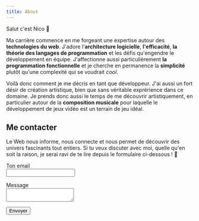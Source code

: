 ```yaml
---
title: About
---
```


Salut c'est Nico 👋

Ma carrière commence en me forgeant une expertise autour des
**technologies du web**. J'adore l'**architecture logicielle**,
**l'efficacité**, **la théorie des langages de programmation** et
les défis qu'engendre le développement en équipe. J'affectionne aussi
particulièrement **la programmation fonctionnelle** et je cherche en
permanence la **simplicité** plutôt qu'une complexité qui se voudrait
_cool_.

Voilà donc comment je me décris en tant que développeur. J'ai aussi un
fort désir de création artistique, bien que sans véritable exprérience
dans ce domaine. Je prends donc aussi le temps de me découvrir
artistiquement, en particulier autour de la **composition musicale**
pour laquelle le développement de jeux vidéo est un terrain de jeu idéal.

## Me contacter

Le Web nous informe, nous connecte et nous permet de découvrir des univers
fascinants tout entiers. Si tu veux discuter avec moi, quelle qu'en soit
la raison, je serai ravi de te lire depuis le formulaire
ci-dessous&nbsp;!&nbsp;🙂

<form action="https://formspree.io/myygvdwe" method="POST">
<p>
  <label>
    Ton email
    <br />
    <input type="email" name="_replyto" required />
  </label>
</p>
<p>
  <label>
    Message
    <br />
    <textarea name="message" rows={6}></textarea>
  </label>
</p>
<button type="submit">Envoyer</button>
</form>
